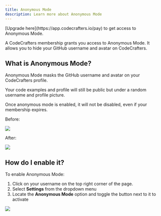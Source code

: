 ```yaml
---
title: Anonymous Mode
description: Learn more about Anonymous Mode
---
```


<Tip>
  [Upgrade here](https://app.codecrafters.io/pay) to get access to Anonymous
  Mode.
</Tip>

A CodeCrafters membership grants you access to Anonymous Mode. It allows you to hide your GitHub username and avatar on CodeCrafters.

## What is Anonymous Mode?

Anonymous Mode masks the GitHub username and avatar on your CodeCrafters profile.

Your code examples and profile will still be public but under a random username and profile picture.

Once anonymous mode is enabled, it will not be disabled, even if your membership expires.

Before:

<Frame>
  <img className="w-full" src="/img/membership/anon-before.png" />
</Frame>

After:

<Frame>
  <img className="w-full" src="/img/membership/anon-after.png" />
</Frame>

## How do I enable it?

To enable Anonymous Mode:

1. Click on your username on the top right corner of the page.
2. Select **Settings** from the dropdown menu
3. Locate the **Anonymous Mode** option and toggle the button next to it to activate

<Frame>
  <img className="w-full" src="/img/membership/anon-settings.png" />
</Frame>

